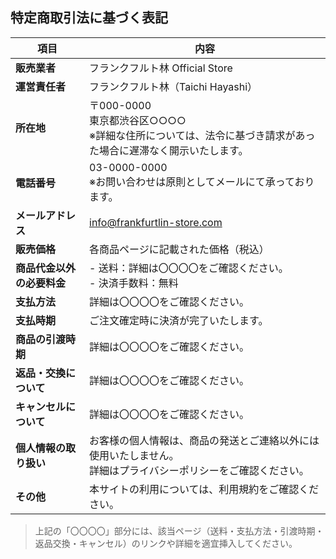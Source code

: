 ## 特定商取引法に基づく表記

| 項目              | 内容                                                                 |
| --------------- | ------------------------------------------------------------------ |
| **販売業者**        | フランクフルト林 Official Store                                            |
| **運営責任者**       | フランクフルト林（Taichi Hayashi）                                           |
| **所在地**         | 〒000-0000<br />東京都渋谷区○○○○<br />※詳細な住所については、法令に基づき請求があった場合に遅滞なく開示いたします。 |
| **電話番号**        | 03-0000-0000<br />※お問い合わせは原則としてメールにて承っております。                         |
| **メールアドレス**     | [info@frankfurtlin-store.com](mailto:info@frankfurtlin-store.com)  |
| **販売価格**        | 各商品ページに記載された価格（税込）                                                 |
| **商品代金以外の必要料金** | - 送料：詳細は〇〇〇〇をご確認ください。<br />- 決済手数料：無料                                |
| **支払方法**        | 詳細は〇〇〇〇をご確認ください。                                                   |
| **支払時期**        | ご注文確定時に決済が完了いたします。                                                 |
| **商品の引渡時期**     | 詳細は〇〇〇〇をご確認ください。                                                   |
| **返品・交換について**   | 詳細は〇〇〇〇をご確認ください。                                                   |
| **キャンセルについて**   | 詳細は〇〇〇〇をご確認ください。                                                   |
| **個人情報の取り扱い**   | お客様の個人情報は、商品の発送とご連絡以外には使用いたしません。<br />詳細はプライバシーポリシーをご確認ください。         |
| **その他**         | 本サイトの利用については、利用規約をご確認ください。                                         |

> 上記の「〇〇〇〇」部分には、該当ページ（送料・支払方法・引渡時期・返品交換・キャンセル）のリンクや詳細を適宜挿入してください。
